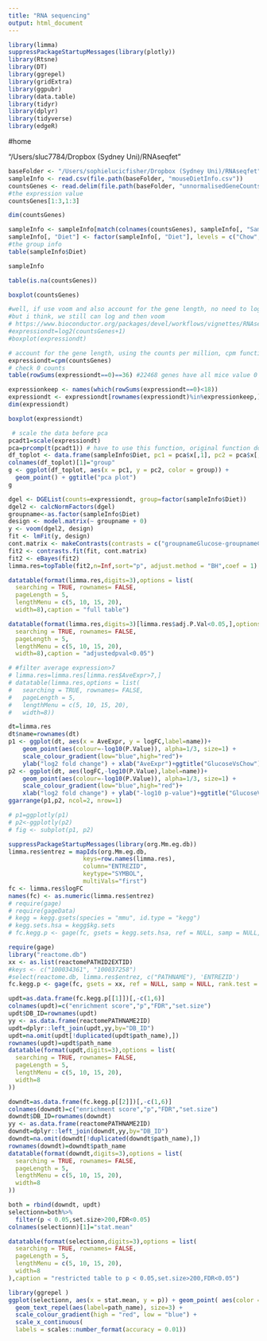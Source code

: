 ```yaml
---
title: "RNA sequencing"
output: html_document
---
```


```r
library(limma)
suppressPackageStartupMessages(library(plotly))
library(Rtsne)
library(DT)
library(ggrepel)
library(gridExtra)
library(ggpubr)
library(data.table)
library(tidyr)
library(dplyr)
library(tidyverse)
library(edgeR)
```



#home



"/Users/sluc7784/Dropbox (Sydney Uni)/RNAseqfet"
```r
baseFolder <- "/Users/sophielucicfisher/Dropbox (Sydney Uni)/RNAseqfet"
sampleInfo <- read.csv(file.path(baseFolder, "mouseDietInfo.csv"))
countsGenes <- read.delim(file.path(baseFolder, "unnormalisedGeneCounts.txt"))
#the expression value 
countsGenes[1:3,1:3]
```

```r
dim(countsGenes)
```

```r
sampleInfo <- sampleInfo[match(colnames(countsGenes), sampleInfo[, "Sample"]), ]
sampleInfo[, "Diet"] <- factor(sampleInfo[, "Diet"], levels = c("Chow", "Glucose", "Sucrose"))
#the group info
table(sampleInfo$Diet)
```

```r
sampleInfo
```

```r
table(is.na(countsGenes))
```

```r
boxplot(countsGenes)
```

```r
#well, if use voom and also account for the gene length, no need to log2(x+1) transform the data
#but i think, we still can log and then voom
# https://www.bioconductor.org/packages/devel/workflows/vignettes/RNAseq123/inst/doc/limmaWorkflow.html
#expressiondt=log2(countsGenes+1)
#boxplot(expressiondt)

# account for the gene length, using the counts per million, cpm function
expressiondt=cpm(countsGenes)
# check 0 counts
table(rowSums(expressiondt==0)==36) #22468 genes have all mice value 0 
```

```r
expressionkeep <- names(which(rowSums(expressiondt==0)<18))
expressiondt <- expressiondt[rownames(expressiondt)%in%expressionkeep,] #keep rows(genes) half of mice not 0
dim(expressiondt)
```

```r
boxplot(expressiondt) 
```

```r
 # scale the data before pca
pcadt1=scale(expressiondt)
pca=prcomp(t(pcadt1)) # have to use this function, original function doesnt work
df_toplot <- data.frame(sampleInfo$Diet, pc1 = pca$x[,1], pc2 = pca$x[,2]  )
colnames(df_toplot)[1]="group"
g <- ggplot(df_toplot, aes(x = pc1, y = pc2, color = group)) + 
  geom_point() + ggtitle("pca plot")
g
```


```r
dgel <- DGEList(counts=expressiondt, group=factor(sampleInfo$Diet))
dgel2 <- calcNormFactors(dgel)
groupname<-as.factor(sampleInfo$Diet)
design <- model.matrix(~ groupname + 0)
y <- voom(dgel2, design)
fit <- lmFit(y, design)
cont.matrix <- makeContrasts(contrasts = c("groupnameGlucose-groupnameChow", "groupnameSucrose-groupnameChow","groupnameSucrose-groupnameGlucose"),levels=design)
fit2 <- contrasts.fit(fit, cont.matrix)
fit2 <- eBayes(fit2)
limma.res=topTable(fit2,n=Inf,sort="p", adjust.method = "BH",coef = 1)

datatable(format(limma.res,digits=3),options = list(
  searching = TRUE, rownames= FALSE,
  pageLength = 5,
  lengthMenu = c(5, 10, 15, 20),
  width=8),caption = "full table")
```

```r
datatable(format(limma.res,digits=3)[limma.res$adj.P.Val<0.05,],options = list(
  searching = TRUE, rownames= FALSE,
  pageLength = 5,
  lengthMenu = c(5, 10, 15, 20),
  width=8),caption = "adjustedpval<0.05")
```

```r
# #filter average expression>7
# limma.res=limma.res[limma.res$AveExpr>7,]
# datatable(limma.res,options = list(
#   searching = TRUE, rownames= FALSE,
#   pageLength = 5,
#   lengthMenu = c(5, 10, 15, 20),
#   width=8))

dt=limma.res
dt$name=rownames(dt)
p1 <- ggplot(dt, aes(x = AveExpr, y = logFC,label=name))+
    geom_point(aes(colour=-log10(P.Value)), alpha=1/3, size=1) +
    scale_colour_gradient(low="blue",high="red")+
    ylab("log2 fold change") + xlab("AveExpr")+ggtitle("GlucoseVsChow")
p2 <- ggplot(dt, aes(logFC,-log10(P.Value),label=name))+
    geom_point(aes(colour=-log10(P.Value)), alpha=1/3, size=1) +
    scale_colour_gradient(low="blue",high="red")+
    xlab("log2 fold change") + ylab("-log10 p-value")+ggtitle("GlucoseVsChow")
ggarrange(p1,p2, ncol=2, nrow=1)
```

```r
# p1=ggplotly(p1)
# p2<-ggplotly(p2)
# fig <- subplot(p1, p2)
```

```r
suppressPackageStartupMessages(library(org.Mm.eg.db))
limma.res$entrez = mapIds(org.Mm.eg.db,
                     keys=row.names(limma.res), 
                     column="ENTREZID",
                     keytype="SYMBOL",
                     multiVals="first")
fc <- limma.res$logFC
names(fc) <- as.numeric(limma.res$entrez)
# require(gage)
# require(gageData)
# kegg = kegg.gsets(species = "mmu", id.type = "kegg")
# kegg.sets.hsa = kegg$kg.sets
# fc.kegg.p <- gage(fc, gsets = kegg.sets.hsa, ref = NULL, samp = NULL, rank.test = TRUE)

require(gage)
library("reactome.db")
xx <- as.list(reactomePATHID2EXTID)
#keys <- c("100034361", "100037258")
#select(reactome.db, limma.res$entrez, c("PATHNAME"), 'ENTREZID')
fc.kegg.p <- gage(fc, gsets = xx, ref = NULL, samp = NULL, rank.test = TRUE)

updt=as.data.frame(fc.kegg.p[[1]])[,-c(1,6)]
colnames(updt)=c("enrichment score","p","FDR","set.size")
updt$DB_ID=rownames(updt)
yy <- as.data.frame(reactomePATHNAME2ID)
updt=dplyr::left_join(updt,yy,by="DB_ID")
updt=na.omit(updt[!duplicated(updt$path_name),])
rownames(updt)=updt$path_name
datatable(format(updt,digits=3),options = list(
  searching = TRUE, rownames= FALSE,
  pageLength = 5,
  lengthMenu = c(5, 10, 15, 20),
  width=8
))
```

```r
downdt=as.data.frame(fc.kegg.p[[2]])[,-c(1,6)]
colnames(downdt)=c("enrichment score","p","FDR","set.size")
downdt$DB_ID=rownames(downdt)
yy <- as.data.frame(reactomePATHNAME2ID)
downdt=dplyr::left_join(downdt,yy,by="DB_ID")
downdt=na.omit(downdt[!duplicated(downdt$path_name),])
rownames(downdt)=downdt$path_name
datatable(format(downdt,digits=3),options = list(
  searching = TRUE, rownames= FALSE,
  pageLength = 5,
  lengthMenu = c(5, 10, 15, 20),
  width=8
))
```

```r
both = rbind(downdt, updt)
selectionn=both%>% 
  filter(p < 0.05,set.size>200,FDR<0.05)
colnames(selectionn)[1]="stat.mean"

datatable(format(selectionn,digits=3),options = list(
  searching = TRUE, rownames= FALSE,
  pageLength = 5,
  lengthMenu = c(5, 10, 15, 20),
  width=8
),caption = "restricted table to p < 0.05,set.size>200,FDR<0.05")
```

```r
library(ggrepel )
ggplot(selectionn, aes(x = stat.mean, y = p)) + geom_point( aes(color = set.size), size = 3) + labs(x = "Enrichment score", y = "p", title = "GSEA for significantly downregulated and upregulated pathways") + 
  geom_text_repel(aes(label=path_name), size=3) +
  scale_colour_gradient(high = "red", low = "blue") +
  scale_x_continuous(
  labels = scales::number_format(accuracy = 0.01))
```
